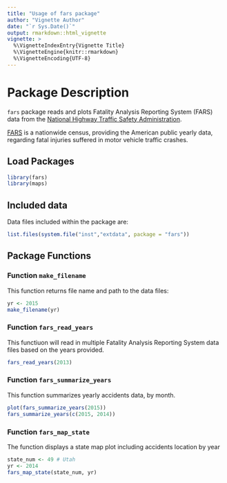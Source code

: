 ```yaml
---
title: "Usage of fars package"
author: "Vignette Author"
date: "`r Sys.Date()`"
output: rmarkdown::html_vignette
vignette: >
  %\VignetteIndexEntry{Vignette Title}
  %\VignetteEngine{knitr::rmarkdown}
  %\VignetteEncoding{UTF-8}
---
```

# Package Description

`fars` package reads and plots Fatality Analysis Reporting System (FARS) data 
from the [National Highway Traffic Safety 
Administration](https://www.nhtsa.gov/research-data/fatality-analysis-reporting-system-fars).

[FARS](https://en.wikipedia.org/wiki/Fatality_Analysis_Reporting_System) is a
nationwide census, providing the American public yearly data, regarding fatal
injuries suffered in motor vehicle traffic crashes.


## Load Packages

```r
library(fars)
library(maps)
```


## Included data

Data files included within the package are:

```r
list.files(system.file("inst","extdata", package = "fars"))
```


## Package Functions

### Function `make_filename`

This function returns file name and path to the data files:

```r
yr <- 2015
make_filename(yr)
```

### Function `fars_read_years`

This functiuon will read in multiple Fatality Analysis Reporting System data files based on the years provided.

```r
fars_read_years(2013)
```


### Function `fars_summarize_years`

This function summarizes yearly accidents data, by month.

```r
plot(fars_summarize_years(2015))
fars_summarize_years(c(2015, 2014))
```

### Function `fars_map_state`

The function displays a state map plot including accidents location
by year

```r
state_num <- 49 # Utah
yr <- 2014
fars_map_state(state_num, yr)
```
